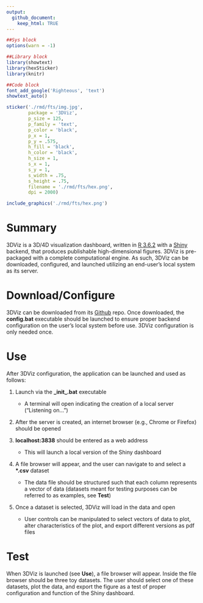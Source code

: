 ```yaml
---
output:
  github_document:
    keep_html: TRUE
---
```

        
```r

##Sys block
options(warn = -1)

##Library block
library(showtext)
library(hexSticker)
library(knitr)

##Code block
font_add_google('Righteous', 'text')
showtext_auto()

sticker('./rmd/fts/img.jpg', 
        package = '3DViz',
        p_size = 125,
        p_family = 'text',
        p_color = 'black',
        p_x = 1,
        p_y = .575,
        h_fill = 'black',
        h_color = 'black',
        h_size = 1,
        s_x = 1,
        s_y = 1,
        s_width = .75,
        s_height = .75,
        filename = './rmd/fts/hex.png',
        dpi = 2000)

include_graphics('./rmd/fts/hex.png')

```

# Summary

3DViz is a 3D/4D visualization dashboard, written in [R 3.6.2](https://cran.r-project.org/bin/windows/base/old/3.6.2/) with a [Shiny](https://shiny.rstudio.com/) backend, that produces publishable high-dimensional figures. 3DViz is pre-packaged with a complete computational engine. As such, 3DViz can be downloaded, configured, and launched utilizing an end-user's local system as its server.

# Download/Configure

3DViz can be downloaded from its [Github](https://github.com/ryEllison/3DViz) repo. Once downloaded, the __config.bat__ executable should be launched to ensure proper backend configuration on the user's local system before use. 3DViz configuration is only needed once. 

# Use

After 3DViz configuration, the application can be launched and used as follows:

1. Launch via the __\_init\_.bat__ executable 

    + A terminal will open indicating the creation of a local server ("Listening on...") 

2. After the server is created, an internet browser (e.g., Chrome or Firefox) should be opened

3. __localhost:3838__ should be entered as a web address 

    + This will launch a local version of the Shiny dashboard

4. A file browser will appear, and the user can navigate to and select a __\*.csv__ dataset

    + The data file should be structured such that each column represents a vector of data (datasets meant for testing purposes can be referred to as examples, see __Test__)

5. Once a dataset is selected, 3DViz will load in the data and open

    + User controls can be manipulated to select vectors of data to plot, alter characteristics of the plot, and export different versions as pdf files

# Test

When 3DViz is launched (see __Use__), a file browser will appear. Inside the file browser should be three toy datasets. The user should select one of these datasets, plot the data, and export the figure as a test of proper configuration and function of the Shiny dashboard.
